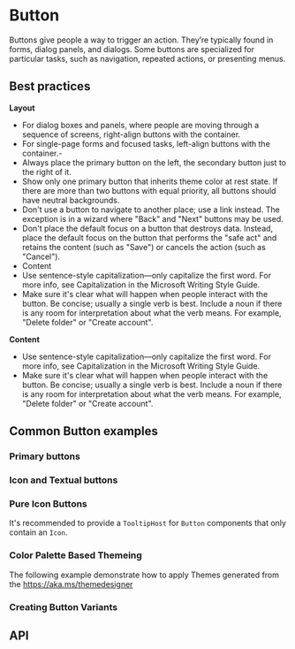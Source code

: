 

<Meta title="Components/Button/Button" component={Button} />

# Button
Buttons give people a way to trigger an action. They’re typically found in forms, dialog panels, and dialogs. Some buttons are specialized for particular tasks, such as navigation, repeated actions, or presenting menus.

## Best practices
**Layout**
- For dialog boxes and panels, where people are moving through a sequence of screens, right-align buttons with the container.
- For single-page forms and focused tasks, left-align buttons with the container.- 
- Always place the primary button on the left, the secondary button just to the right of it.
- Show only one primary button that inherits theme color at rest state. If there are more than two buttons with equal priority, all buttons should have neutral backgrounds.
- Don't use a button to navigate to another place; use a link instead. The exception is in a wizard where "Back" and "Next" buttons may be used.
- Don't place the default focus on a button that destroys data. Instead, place the default focus on the button that performs the "safe act" and retains the content (such as "Save") or cancels the action (such as "Cancel").
- Content
- Use sentence-style capitalization—only capitalize the first word. For more info, see Capitalization in the Microsoft Writing Style Guide.
- Make sure it's clear what will happen when people interact with the button. Be concise; usually a single verb is best. Include a noun if there is any room for interpretation about what the verb means. For example, "Delete folder" or "Create account".

**Content**
- Use sentence-style capitalization—only capitalize the first word. For more info, see Capitalization in the Microsoft Writing Style Guide.
- Make sure it's clear what will happen when people interact with the button. Be concise; usually a single verb is best. Include a noun if there is any room for interpretation about what the verb means. For example, "Delete folder" or "Create account".

## Common Button examples

### Primary buttons
<Canvas>
  <Story story={stories.primaryButtons} />
</Canvas>

### Icon and Textual buttons
<Canvas>
  <Story story={stories.iconButton} />
</Canvas>

### Pure Icon Buttons
It's recommended to provide a `TooltipHost` for `Button` components that only contain an `Icon`.
<Canvas>
  <Story story={stories.iconButtonWithTooltip} />
</Canvas>

### Color Palette Based Themeing
The following example demonstrate how to apply Themes generated from the https://aka.ms/themedesigner
<Canvas> 
  <Story story={stories.themingBackwardsCompatibility} />
</Canvas>

### Creating Button Variants
<Canvas> 
  <Story story={stories.customButtonVariants} />
</Canvas>

## API
<ArgsTable of={Button} />

